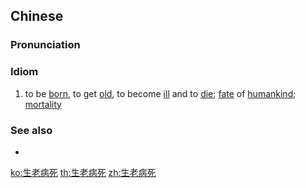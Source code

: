==Chinese==
{{zh-forms}}

===Pronunciation===
{{zh-pron
|m=shēnglǎobìngsǐ
|c=sang1 lou5 beng6 sei2
|cat=cy
}}

===Idiom===
{{zh-idiom}}

# {{lb|zh|Buddhism}} to be [[born]], to get [[old]], to become [[ill]] and to [[die]]; [[fate]] of [[humankind]]; [[mortality]]

===See also===
* {{l|th|เกิดแก่เจ็บตาย}}

[[ko:生老病死]]
[[th:生老病死]]
[[zh:生老病死]]